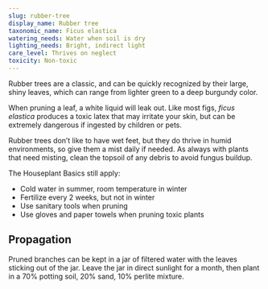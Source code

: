 ```yaml
---
slug: rubber-tree
display_name: Rubber tree
taxonomic_name: Ficus elastica
watering_needs: Water when soil is dry
lighting_needs: Bright, indirect light
care_level: Thrives on neglect
toxicity: Non-toxic
---
```


Rubber trees are a classic, and can be quickly recognized by their large, shiny leaves, which can range from lighter green to a deep burgundy color.

When pruning a leaf, a white liquid will leak out. Like most figs, _ficus elastica_ produces a toxic latex that may irritate your skin, but can be extremely dangerous if ingested by children or pets.

Rubber trees don’t like to have wet feet, but they do thrive in humid environments, so give them a mist daily if needed. As always with plants that need misting, clean the topsoil of any debris to avoid fungus buildup.

The Houseplant Basics still apply:

- Cold water in summer, room temperature in winter
- Fertilize every 2 weeks, but not in winter
- Use sanitary tools when pruning
- Use gloves and paper towels when pruning toxic plants

## Propagation

Pruned branches can be kept in a jar of filtered water with the leaves sticking out of the jar. Leave the jar in direct sunlight for a month, then plant in a 70% potting soil, 20% sand, 10% perlite mixture.
